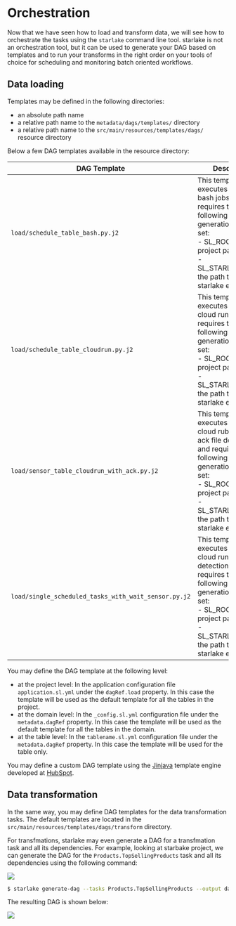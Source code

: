 # Orchestration



Now that we have seen how to load and transform data, we will see how to orchestrate the tasks using the `starlake` command line tool.
starlake is not an orchestration tool, but it can be used to generate your DAG based on templates and to run your transforms in the right order on your tools of choice for scheduling and monitoring batch oriented workflows.


## Data loading
Templates may be defined in the following directories:
- an absolute path name
- a relative path name to the `metadata/dags/templates/` directory
- a relative path name to the `src/main/resources/templates/dags/` resource directory

Below a few DAG templates available in the resource directory:

|DAG Template | Description |
|---------|-------------|
`load/schedule_table_bash.py.j2` | This template executes individual bash jobs and requires the following dag generation options set: <br/> - SL_ROOT: The root project path <br/> - SL_STARLAKE_PATH: the path to the starlake executable |
`load/schedule_table_cloudrun.py.j2` | This template executes individual cloud run jobs and requires the following dag generation options set: <br/> - SL_ROOT: The root project path <br/> - SL_STARLAKE_PATH: the path to the starlake executable |
`load/sensor_table_cloudrun_with_ack.py.j2`| This template executes individual cloud rub jobs upon ack file detection and requires the following dag generation options set: <br/> - SL_ROOT: The root project path <br/> - SL_STARLAKE_PATH: the path to the starlake executable |
`load/single_scheduled_tasks_with_wait_sensor.py.j2` | This template executes individual cloud run upon file detection and requires the following dag generation options set: <br/> - SL_ROOT: The root project path <br/> - SL_STARLAKE_PATH: the path to the starlake executable |


You may define the DAG template at the following level:
- at the project level: In the application configuration file `application.sl.yml` under the `dagRef.load` property. In this case the template will be used as the default template for all the tables in the project.
- at the domain level: In the `_config.sl.yml` configuration file under the `metadata.dagRef` property. In this case the template will be used as the default template for all the tables in the domain.
- at the table level: In the `tablename.sl.yml` configuration file under the `metadata.dagRef` property. In this case the template will be used for the table only.


You may define a custom DAG template using the [Jinjava](https://hub.synerise.com/developers/inserts/tag/) template engine
developed at [HubSpot](https://github.com/HubSpot/jinjava).


## Data transformation

In the same way, you may define DAG templates for the data transformation tasks. The default templates are located in the `src/main/resources/templates/dags/transform` directory.

For transfmations, starlake may even generate a DAG for a transfmation task and all its dependencies.
For example, looking at starbake project, we can generate the DAG for the `Products.TopSellingProducts` task and all its dependencies using the following command:

![](/img/quickstart/transform-viz.svg)


```bash
$ starlake generate-dag --tasks Products.TopSellingProducts --output dag.py
``` 

The resulting DAG is shown below:

![](/img/quickstart/transform-dags.png)


